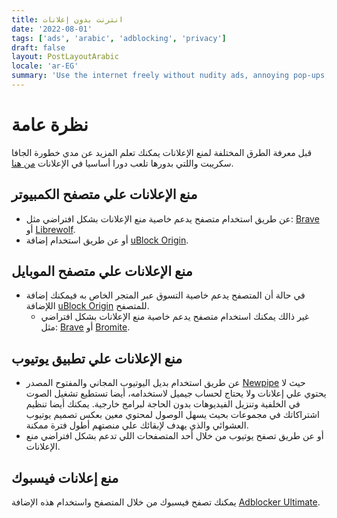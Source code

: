 ```yaml
---
title: انترنت بدون إعلانات
date: '2022-08-01'
tags: ['ads', 'arabic', 'adblocking', 'privacy']
draft: false
layout: PostLayoutArabic
locale: 'ar-EG'
summary: 'Use the internet freely without nudity ads, annoying pop-ups, and tracking.'
---
```


# نظرة عامة
قبل معرفة الطرق المختلفة لمنع الإعلانات يمكنك تعلم المزيد عن مدي خطورة الجافا سكريبت واللتي بدورها تلعب دورا أساسيا في الإعلانات [من هنا](https://www.youtube.com/watch?v=9dLTFp-1w_A).

<TOCInline toc={props.toc} exclude="نظرة عامة" toHeading={3} />

## منع الإعلانات علي متصفح الكمبيوتر

  - عن طريق استخدام متصفح يدعم خاصية منع الإعلانات بشكل افتراضي مثل: [Brave](https://brave.com/) أو [Librewolf](https://librewolf.net/).
  - أو عن طريق استخدام إضافة [uBlock Origin](https://ublockorigin.com).

## منع الإعلانات علي متصفح الموبايل

  - في حالة أن المتصفح يدعم خاصية التسوق عبر المتجر الخاص به فيمكنك إضافة اللإضافة [uBlock Origin](https://ublockorigin.com/) للمتصفح.
    - غير ذالك يمكنك استخدام متصفح يدعم خاصية منع الإعلانات بشكل افتراضي مثل: [Brave](https://brave.com/) أو [Bromite](https://www.bromite.org/).


## منع الإعلانات علي تطبيق يوتيوب
  - عن طريق استخدام بديل اليوتيوب المجاني والمفتوح المصدر [Newpipe](https://newpipe.net/) حيث لا يحتوي علي إعلانات ولا يحتاج لحساب جيميل لاستخدامه، أيضا تستطيع تشغيل الصوت في الخلفية وتنزيل الفيديوهات بدون الحاجة لبرامج خارجية. يمكنك أيضا تنظيم اشتراكاتك في مجموعات بحيث يسهل الوصول لمحتوي معين بعكس تصميم يوتيوب العشوائي والذي يهدف لإبقائك علي منصتهم أطول فترة ممكنة.
  - أو عن طريق تصفح يوتيوب من خلال أحد المتصفحات اللي تدعم بشكل افتراضي منع الإعلانات.
## منع إعلانات فيسبوك
يمكنك تصفح فيسبوك من خلال المتصفح واستخدام هذه الإضافة [Adblocker Ultimate](https://chrome.google.com/webstore/detail/adblocker-ultimate/ohahllgiabjaoigichmmfljhkcfikeof).

